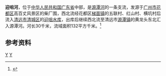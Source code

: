 {{Infobox River
  | river_name      = 迎咀河
  | image_name      =
  | image_size      = 
  | caption         = 
  | origin          = [[广东省|广东省]][[广州市|广州市]][[花都区|花都区]]柴厂围
  | mouth           = 广东省[[清远市|清远市]][[清城区|清城区]][[源潭镇_(清远市)|源潭镇]]黄龙头[[源潭河|源潭河]]{{coord|23|39|26|N|113|09|28|E}}
  | basin_countries = 广东省广州市、清远市
  | length          = 30 km
  | elevation       = 
  | mouth_elevation = 
  | discharge       = 
  | watershed       = 132 km<sup>2</sup>
}}
'''迎咀河'''，位于[[中华人民共和国|中华人民共和国]][[广东省|广东省]]中部，是[[源潭河|源潭河]]的一条支流，发源于[[广州市|广州市]][[花都区|花都区]]高百丈风景区的柴厂围，西北流经花都区[[梯面镇|梯面镇]]的五联村、红山村、横坑村后流入[[清远市|清远市]][[清城区|清城区]]的[[迎咀水库|迎咀水库]]，出库后继续西北流至清远市[[源潭镇_(清远市)|源潭镇]]的黄龙头东北汇入源潭河。河长30千米，流域面积132平方千米。<ref name="中国河湖大典">{{cite book zh |author=《[[中国河湖大典|中国河湖大典]]》编纂委员会 |title=《中国河湖大典·珠江卷》 |format=M |edition=1 |location=北京 |publisher=中国水利水电出版社 |date=2013年1月 |pages=249页 |id= ISBN 978-7-5170-0561-2}}</ref>

==参考资料==
{{reflist}}
[[Category:北江水系|Y]]
[[Category:广东河流|Y]]